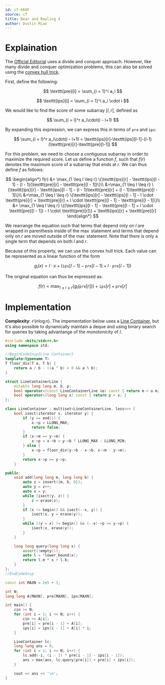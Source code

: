 ```yaml
---
id: cf-660F
source: cf
title: Bear and Bowling 4
author: Dustin Miao
---
```

# Explaination

The [Official Editorial](https://codeforces.com/blog/entry/44259) uses a divide and conquer approach. However, like many divide and conquer optimization problems, this can also be solved using the [convex hull trick](/plat/convex-hull-trick).

First, define the following:

$$
\texttt{pre}[i] = \sum_{i = 1}^i a_i
$$

$$
\texttt{ips}[i] = \sum_{i = 1}^i a_i \cdot i
$$

We would like to find the score of some subarray $[l, r]$, defined as

$$
\sum_{i = l}^r a_i\cdot(i - l+1)
$$

By expanding this expression, we can express this in terms of $\texttt{pre}$ and $\texttt{ips}$:

$$
\sum_{i = l}^r a_i\cdot(i - l+1) = \texttt{ips}[r]-\texttt{ips}[l-1]-(l-1)(\texttt{pre}[r]-\texttt{pre}[l-1])
$$

For this problem, we need to choose a contiguous subarray in order to maximize the required score. Let us define a function $f$, such that $f(r)$ denotes the maximum score of a subarray that ends at $r$. We can thus define $f$ as follows:

$$
\begin{align*}
f(r) &= \max_{1 \leq l \leq r} \{\texttt{ips}[r] - \texttt{ips}[l - 1] - (l - 1)(\texttt{pre}[r] - \texttt{pre}[l - 1])\}\\
&=\max_{1 \leq l \leq r} \{\texttt{ips}[r] - \texttt{ips}[l - 1] - (l - 1)\texttt{pre}[r] + (l - 1)\texttt{pre}[l - 1]\}\\
&=\max_{1 \leq l \leq r} \{\texttt{ips}[r] - \texttt{ips}[l - 1] - l \cdot \texttt{pre}[r] + \texttt{pre}[r] + l \cdot \texttt{pre}[l - 1] - \texttt{pre}[l - 1]\}\\
&= \max_{1 \leq l \leq r} \{(\texttt{ips}[l - 1] - \texttt{pre}[l - 1] + l \cdot \texttt{pre}[l - 1]) - l \cdot \texttt{pre}[r]\} + \texttt{ips}[r] + \texttt{pre}[r]
\end{align*}
$$

We rearrange the equation such that terms that depend only on $l$ are wrapped in parenthesis inside of the $\max$ statement and terms that depend only on $r$ are moved outside of the $\max$ statement. Note that there is only a single term that depends on both $l$ and $r$.

Because of this property, we can use the convex hull trick. Each value can be represented as a linear function of the form

$$
g_l(x) = l \cdot x + (\texttt{ips}[l - 1] - \texttt{pre}[l - 1] + l \cdot \texttt{pre}[l - 1])
$$

The original equation can thus be expressed as:

$$
f(r) = \max_{1 \leq l \leq r} \{g_l(\texttt{pre}[r])\} + \texttt{ips}[r] + \texttt{pre}[r]
$$

# Implementation

<LanguageSection>

<CPPSection>

**Complexity**: $\mathcal{O}(n \log n)$. The impementation below uses a [Line Container](/adv/line-container/), but it's also possible to dynamically maintain a deque and using binary search for queries by taking advantange of the monotonicity of $l$.

```cpp
#include <bits/stdc++.h>
using namespace std;

//BeginCodeSnip{Line Container}
template<typename T>
T floor_div(T a, T b) {
	return a / b - ((a ^ b) < 0 && a % b);
}

struct LineContainerLine {
	mutable long long m, b, p;
	bool operator<(const LineContainerLine &o) const { return m < o.m; }
	bool operator<(long long x) const { return p < x; }
};

class LineContainer : multiset<LineContainerLine, less<>> {
	bool isect(iterator x, iterator y) {
		if (y == end()) {
			x->p = LLONG_MAX;
			return false;
		}
		if (x->m == y->m) {
			x->p = x->b > y->b ? LLONG_MAX : LLONG_MIN;
		} else {
			x->p = floor_div(y->b - x->b, x->m - y->m);
		}
		return x->p >= y->p;
	}

public:
	void add(long long m, long long b) {
		auto z = insert({m, b, 0});
		auto y = z++;
		auto x = y;
		while (isect(y, z)) {
			z = erase(z);
		}
		if (x != begin() && isect(--x, y)) {
			isect(x, y = erase(y));
		}
		while ((y = x) != begin() && (--x)->p >= y->p) {
			isect(x, erase(y));
		}
	}

	long long query(long long x) {
		assert(!empty());
		auto l = *lower_bound(x);
		return l.m * x + l.b;
	}
};
//EndCodeSnip

const int MAXN = 2e5 + 1;

int N;
long long A[MAXN], pre[MAXN], ips[MAXN];

int main() {
	cin >> N;
	for (int i = 1; i <= N; i++) {
		cin >> A[i];
		pre[i] = pre[i - 1] + A[i];
		ips[i] = ips[i - 1] + A[i] * i;
	}

	LineContainer lc;
	long long ans = 0;
	for (int i = 1; i <= N; i++) {
		lc.add(-i, (i - 1) * pre[i - 1] - ips[i - 1]);
		ans = max(ans, lc.query(pre[i]) + pre[i] + ips[i]);
	}

	cout << ans << '\n';
}
```

</CPPSection>

</LanguageSection>
